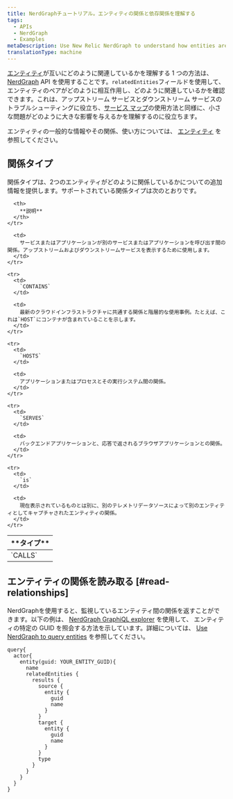```yaml
---
title: NerdGraphチュートリアル。エンティティの関係と依存関係を理解する
tags:
  - APIs
  - NerdGraph
  - Examples
metaDescription: Use New Relic NerdGraph to understand how entities are related.
translationType: machine
---
```


[エンティティ](/docs/new-relic-one/use-new-relic-one/core-concepts/what-entity-new-relic)が互いにどのように関連しているかを理解する 1 つの方法は、 [NerdGraph](/docs/introduction-new-relic-graphql) API を使用することです。`relatedEntities`フィールドを使用して、エンティティのペアがどのように相互作用し、どのように関連しているかを確認できます。これは、アップストリーム サービスとダウンストリーム サービスのトラブルシューティングに役立ち、[サービス マップ](/docs/service-maps-dependencies-new-relic-one)の使用方法と同様に、小さな問題がどのように大きな影響を与えるかを理解するのに役立ちます。

エンティティの一般的な情報やその関係、使い方については、 [エンティティ](/docs/new-relic-one/use-new-relic-one/core-concepts/what-entity-new-relic) を参照してください。

## 関係タイプ

関係タイプは、2つのエンティティがどのように関係しているかについての追加情報を提供します。サポートされている関係タイプは次のとおりです。

<table>
  <thead>
    <tr>
      <th style={{ width: "200px" }}>
        **タイプ**
      </th>

      <th>
        **説明**
      </th>
    </tr>
  </thead>

  <tbody>
    <tr>
      <td>
        `CALLS`
      </td>

      <td>
        サービスまたはアプリケーションが別のサービスまたはアプリケーションを呼び出す間の関係。アップストリームおよびダウンストリームサービスを表示するために使用します。
      </td>
    </tr>

    <tr>
      <td>
        `CONTAINS`
      </td>

      <td>
        最新のクラウドインフラストラクチャに共通する関係と階層的な使用事例。たとえば、これは`HOST`にコンテナが含まれていることを示します。
      </td>
    </tr>

    <tr>
      <td>
        `HOSTS`
      </td>

      <td>
        アプリケーションまたはプロセスとその実行システム間の関係。
      </td>
    </tr>

    <tr>
      <td>
        `SERVES`
      </td>

      <td>
        バックエンドアプリケーションと、応答で返されるブラウザアプリケーションとの関係。
      </td>
    </tr>

    <tr>
      <td>
        `is`
      </td>

      <td>
        現在表示されているものとは別に、別のテレメトリデータソースによって別のエンティティとしてキャプチャされたエンティティの関係。
      </td>
    </tr>
  </tbody>
</table>

## エンティティの関係を読み取る [#read-relationships]

NerdGraphを使用すると、監視しているエンティティ間の関係を返すことができます。以下の例は、 [NerdGraph GraphiQL explorer](https://api.newrelic.com/graphiql) を使用して、 エンティティの特定の GUID を照会する方法を示しています。詳細については、 [Use NerdGraph to query entities](/docs/apis/graphql-api/tutorials/use-new-relic-graphql-api-query-entities) を参照してください。

```
query{
  actor{
    entity(guid: YOUR_ENTITY_GUID){
      name
      relatedEntities {
        results {
          source {
            entity {
              guid
              name
            }
          }
          target {
            entity {
              guid
              name
            }
          }
          type
        }
      }
    }
  }
}
```